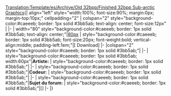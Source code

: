 <noinclude>[[Translation:Template/es/Archive/Old 32bpp/Finished 32bpp Sub-arctic Graphics]]</noinclude>{| align="left" style="width:100%; font-size:90%; margin:0px; margin-top:10px;" cellpadding="2"
| colspan="2" style="background-color:#caeeeb; border: 1px solid #3bb5ab; text-align: center; font-size:12px" |<strong>{{{titre}}}</strong>
|-
| width="80" style="background-color:#caeeeb; border: 1px solid #3bb5ab; text-align: center;"|[[{{{image}}}|80px]]
| style="background-color:#caeeeb; border: 1px solid #3bb5ab; font-size:20px; font-weight:bold; vertical-align:middle; padding-left:1em;"|[{{{fichier}}} Download]
|-
|colspan="2" style="background-color:#caeeeb; border: 1px solid #3bb5ab;"|{{{notes}}}
|-
| style="background-color:#caeeeb; border: 1px solid #3bb5ab; width:60px"|<strong>Artiste:</strong>
| style="background-color:#caeeeb; border: 1px solid #3bb5ab;"|{{{artiste}}}
|-
| style="background-color:#caeeeb; border: 1px solid #3bb5ab;"|<strong>Codeur:</strong>
| style="background-color:#caeeeb; border: 1px solid #3bb5ab;"|{{{codeur}}}
|-
| style="background-color:#caeeeb; border: 1px solid #3bb5ab;"|<strong>Sujet du forum:</strong>
| style="background-color:#caeeeb; border: 1px solid #3bb5ab;"|[{{{forum}}}]
|-
|}